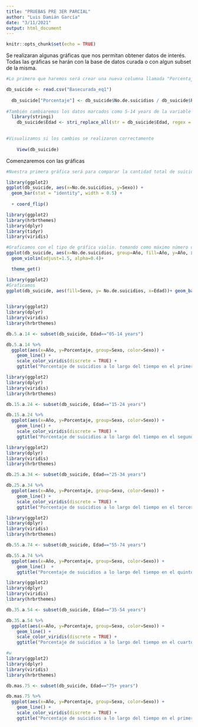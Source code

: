 ---
title: "PRUEBAS PRE 3ER PARCIAL"
author: "Luis Damián García"
date: "3/11/2021"
output: html_document
---

```{r setup, include=FALSE}
knitr::opts_chunk$set(echo = TRUE)
```

Se realizaran algunas gráficas que nos permitan obtener datos de interés.
Todas las gráficas se harán con la base de datos curada o con algun subset de la misma.


```{r}
#Lo primero que haremos será crear una nueva columna llamada "Porcentaje" relacionada directamente a la cantidad de suicidios en cierto año, género y rango de edad con la población total con los mismos criterios

db_suicide <- read.csv("Basecurada_eq1")
  
  db_suicide["Porcentaje"] <- db_suicide$No.de.suicidios / db_suicide$Población * 100
  
#También cambiaremos los datos marcados como 5-14 years de la variable edad por 05-14 years
  library(stringi)
    db_suicide$Edad <- stri_replace_all(str = db_suicide$Edad, regex = "5-14 years", replacement = "05-14 years")
    

#Visualizamos si los cambios se realizaron correctamente
  
    View(db_suicide)

```


Comenzaremos con las gráficas
```{r}
#Nuestra primera gráfica será para comparar la cantidad total de suicidios en hombres y mujeres

library(ggplot2)
ggplot(db_suicide, aes(x=No.de.suicidios, y=Sexo)) + 
  geom_bar(stat = "identity", width = 0.5) +
  
  + coord_flip()

```

```{r}
library(ggplot2)
library(hrbrthemes)
library(dplyr)
library(tidyr)
library(viridis)

#Graficamos con el tipo de gráfica violin. tomando como máximo número de suicidios de suicidios, y último año 2015.
ggplot(db_suicide, aes(x=No.de.suicidios, group=Año, fill=Año, y=Año, xend(2000), yend(2015))) +
  geom_violin(adjust=1.5, alpha=0.4)+

  theme_get()
```

```{r}
library(ggplot2)
#Graficamos
ggplot(db_suicide, aes(fill=Sexo, y= No.de.suicidios, x=Edad))+ geom_bar(position ="dodge", stat ="identity", width = 0.5)
  
```


```{r}
library(ggplot2)
library(dplyr)
library(viridis)
library(hrbrthemes)

db.5.a.14 <- subset(db_suicide, Edad=="05-14 years")

db.5.a.14 %>%
  ggplot(aes(x=Año, y=Porcentaje, group=Sexo, color=Sexo)) +
    geom_line() +
    scale_color_viridis(discrete = TRUE) +
    ggtitle("Porcentaje de suicidios a lo largo del tiempo en el primer rango de edad")
```

```{r}
library(ggplot2)
library(dplyr)
library(viridis)
library(hrbrthemes)

db.15.a.24 <- subset(db_suicide, Edad=="15-24 years")

db.15.a.24 %>%
  ggplot(aes(x=Año, y=Porcentaje, group=Sexo, color=Sexo)) +
    geom_line() +
    scale_color_viridis(discrete = TRUE) +
    ggtitle("Porcentaje de suicidios a lo largo del tiempo en el segundo rango de edad")
```

```{r}
library(ggplot2)
library(dplyr)
library(viridis)
library(hrbrthemes)

db.25.a.34 <- subset(db_suicide, Edad=="25-34 years")

db.25.a.34 %>%
  ggplot(aes(x=Año, y=Porcentaje, group=Sexo, color=Sexo)) +
    geom_line() +
    scale_color_viridis(discrete = TRUE) +
    ggtitle("Porcentaje de suicidios a lo largo del tiempo en el tercer rango de edad")
```

```{r}
library(ggplot2)
library(dplyr)
library(viridis)
library(hrbrthemes)

db.55.a.74 <- subset(db_suicide, Edad=="55-74 years")

db.55.a.74 %>%
  ggplot(aes(x=Año, y=Porcentaje, group=Sexo, color=Sexo)) +
    geom_line()  +
    ggtitle("Porcentaje de suicidios a lo largo del tiempo en el quinto rango de edad")
```

```{r}
library(ggplot2)
library(dplyr)
library(viridis)
library(hrbrthemes)

db.35.a.54 <- subset(db_suicide, Edad=="35-54 years")

db.35.a.54 %>%
  ggplot(aes(x=Año, y=Porcentaje, group=Sexo, color=Sexo)) +
    geom_line() +
    scale_color_viridis(discrete = TRUE) +
    ggtitle("Porcentaje de suicidios a lo largo del tiempo en el cuarto rango de edad")
```

```{r}
#w
library(ggplot2)
library(dplyr)
library(viridis)
library(hrbrthemes)

db.mas.75 <- subset(db_suicide, Edad=="75+ years")

db.mas.75 %>%
  ggplot(aes(x=Año, y=Porcentaje, group=Sexo, color=Sexo)) +
    geom_line() +
    scale_color_viridis(discrete = TRUE) +
    ggtitle("Porcentaje de suicidios a lo largo del tiempo en el primer rango de edad")
```

